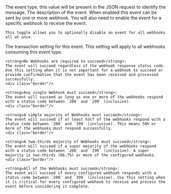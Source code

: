 
<APIBlock>
  <APIField name="Event">
    The event type, this value will be present in the JSON request to identify the message.
  </APIField>
  <APIField name="Description">
    The description of the event.
  </APIField>
  <APIField name="Enabled">
    When enabled this event can be sent by one or more webhook. You will also need to enable the event for a specific webhook to receive the event.

    This toggle allows you to optionally disable an event for all webhooks all at once.
  </APIField>
  <APIField name="Transaction setting">
    The transaction setting for this event. This setting will apply to all webhooks consuming this event type.


    <strong>No Webhooks are required to succeed</strong>:
    The event will succeed regardless of the webhook response status code. Use this setting when it is not important for a webhook to succeed or provide confirmation that the event has been received and processed successfully.
    <div class="border"/>

    <strong>Any single Webhook must succeed</strong>:
    The event will succeed as long as one or more of the webhooks respond with a status code between `200` and `299` (inclusive).
    <div class="border"/>

    <strong>A simple majority of Webhooks must succeed</strong>:
    The event will succeed if at least half of the webhooks respond with a status code between `200` and `299` (inclusive). This means 50% or more of the webhooks must respond successfully.
    <div class="border"/>

    <strong>A two-thirds majority of Webhooks must succeed</strong>:
    The event will succeed if a super majority of the webhooks respond with a status code between `200` and `299` (inclusive). A super majority is two-thirds (66.7%) or more of the configured webhooks.
    <div class="border"/>

    <strong>All of the Webhooks must succeed</strong>:
    The event will succeed if every configured webhook responds with a status code between `200` and `299` (inclusive). Use this setting when it is critical for every configured webhook to receive and process the event before considering it complete.

  </APIField>
</APIBlock>

